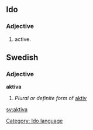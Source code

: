 ==Ido==
===Adjective===
# active.
[[Category: Ido language]]
==Swedish==
===Adjective===
'''aktiva'''
#''Plural or definite form'' of [[aktiv]]
[[sv:aktiva]]